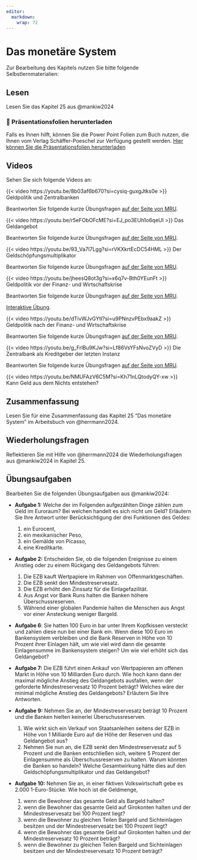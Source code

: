 ```yaml
---
editor: 
  markdown: 
    wrap: 72
---
```


# Das monetäre System

Zur Bearbeitung des Kapitels nutzen Sie bitte folgende
Selbstlernmaterialien:

## Lesen

Lesen Sie das Kapitel 25 aus @mankiw2024

::: callout-note
### 📂 Präsentationsfolien herunterladen

Falls es Ihnen hilft, können Sie die Power Point Folien zum Buch nutzen,
die Ihnen vom Verlag Schäffer-Poeschel zur Verfügung gestellt werden.
[Hier können Sie die Präsentationsfolien
herunterladen](resources/chapter25.ppt){.btn .btn-primary
target="_blank"}
:::

## Videos

Sehen Sie sich folgende Videos an:

::: {#vid-mon1}
{{< video https://youtu.be/8b03af6b670?si=cysiq-guxgJtks0e >}}
Geldpolitik und Zentralbanken
:::

Beantworten Sie folgende kurze Übungsfragen [auf der Seite von
MRU](https://mru.org/practice-questions/monetary-policy-and-fed-practice-questions).

::: {.callout-tip collapse="true" title="Video: Das Geldangebot"}
<div>

::: {#vid-mon2}
{{< video https://youtu.be/r5eFObOFcME?si=EJ_po3EUh1o6qeUI >}} Das
Geldangebot
:::

</div>

Beantworten Sie folgende kurze Übungsfragen [auf der Seite von
MRU](https://mru.org/practice-questions/us-money-supplies-practice-questions).
:::

::: {.callout-tip collapse="true" title="Video: Der Geldschöpfungsmultiplikator"}
<div>

::: {#vid-mon3}
{{< video https://youtu.be/93_Va7I7Lgg?si=rVKXkrtEcDC54HML >}} Der
Geldschöpfungsmultiplikator
:::

</div>

Beantworten Sie folgende kurze Übungsfragen [auf der Seite von
MRU](https://mru.org/practice-questions/money-multiplier-practice-questions).
:::

::: {.callout-tip collapse="true" title="Video: Geldpolitik"}
<div>

::: {#vid-mon4}
{{< video https://youtu.be/jheesQ8ot3g?si=x6q7v-Bth0YEunFt >}}
Geldpolitik vor der Finanz- und Wirtschaftskrise
:::

</div>

Beantworten Sie folgende kurze Übungsfragen [auf der Seite von
MRU](https://mru.org/practice-questions/how-fed-worked-great-recession-practice-questions).
:::

[Interaktive
Übung](https://mru.org/courses/principles-economics-macroeconomics/federal-reserve-market-reserves-limited/interactive-practice).

::: {.callout-tip collapse="true" title="Video: Geldpolitik nach der Krise"}
<div>

::: {#vid-mon5}
{{< video https://youtu.be/dTivWJvGYtI?si=u9PNnzvPEbx9aakZ >}}
Geldpolitik nach der Finanz- und Wirtschaftskrise
:::

</div>

Beantworten Sie folgende kurze Übungsfragen [auf der Seite von
MRU](https://mru.org/practice-questions/how-fed-works-after-great-recession-practice-questions).
:::

::: {.callout-tip collapse="true" title="Video: Die Zentralbank als Kreditgeber der letzten Instanz"}
<div>

::: {#vid-mon6}
{{< video https://youtu.be/g_FrlBu9KJw?si=Lf86VsYFsNvoZVyD >}} Die
Zentralbank als Kreditgeber der letzten Instanz
:::

</div>

Beantworten Sie folgende kurze Übungsfragen [auf der Seite von
MRU](https://mru.org/practice-questions/federal-reserve-lender-last-resort-practice-questions).
:::

::: {.callout-note collapse="true" title="Bonusmaterial: Kann Geld aus dem Nichts entstehen?"}
<div>

::: {#vid-mon}
{{< video https://youtu.be/NMUFAzV6C5M?si=Kh71nLQtodyQY-xw >}} Kann Geld
aus dem Nichts entstehen?
:::

</div>
:::

## Zusammenfassung

Lesen Sie für eine Zusammenfassung das Kapitel 25 "Das monetäre System"
im Arbeitsbuch von @herrmann2024.

## Wiederholungsfragen

Reflektieren Sie mit Hilfe von @herrmann2024 die Wiederholungsfragen aus
@mankiw2024 in Kapitel 25.

## Übungsaufgaben

Bearbeiten Sie die folgenden Übungsaufgaben aus @mankiw2024:

-   **Aufgabe 1:** Welche der im Folgenden aufgezählten Dinge zählen zum
    Geld im Euroraum? Bei welchen handelt es sich nicht um Geld?
    Erläutern Sie Ihre Antwort unter Berücksichtigung der drei
    Funktionen des Geldes:

    1.  ein Eurocent,
    2.  ein mexikanischer Peso,
    3.  ein Gemälde von Picasso,
    4.  eine Kreditkarte.

-   **Aufgabe 2:** Entscheiden Sie, ob die folgenden Ereignisse zu einem
    Anstieg oder zu einem Rückgang des Geldangebots führen:

    1.  Die EZB kauft Wertpapiere im Rahmen von Offenmarktgeschäften.
    2.  Die EZB senkt den Mindestreservesatz.
    3.  Die EZB erhöht den Zinssatz für die Einlagefazilität.
    4.  Aus Angst vor Bank Runs halten die Banken höhere
        Überschussreserven.
    5.  Während einer globalen Pandemie halten die Menschen aus Angst
        vor einer Ansteckung weniger Bargeld.

-   **Aufgabe 6**: Sie hatten 100 Euro in bar unter Ihrem Kopfkissen
    versteckt und zahlen diese nun bei einer Bank ein. Wenn diese 100
    Euro im Bankensystem verbleiben und die Bank Reserven in Höhe von 10
    Prozent ihrer Einlagen hält, um wie viel wird dann die gesamte
    Einlagensumme im Bankensystem steigen? Um wie viel erhöht sich das
    Geldangebot?

-   **Aufgabe 7:** Die EZB führt einen Ankauf von Wertpapieren am
    offenen Markt in Höhe von 10 Milliarden Euro durch. Wie hoch kann
    dann der maximal mögliche Anstieg des Geldangebots ausfallen, wenn
    der geforderte Mindestreservesatz 10 Prozent beträgt? Welches wäre
    der minimal mögliche Anstieg des Geldangebots? Erläutern Sie Ihre
    Antworten.

-   **Aufgabe 9:** Nehmen Sie an, der Mindestreservesatz beträgt 10
    Prozent und die Banken hielten keinerlei Überschussreserven.

    1.  Wie wirkt sich ein Verkauf von Staatsanleihen seitens der EZB in
        Höhe von 1 Milliarde Euro auf die Höhe der Reserven und das
        Geldangebot aus?
    2.  Nehmen Sie nun an, die EZB senkt den Mindestreservesatz auf 5
        Prozent und die Banken entschließen sich, weitere 5 Prozent der
        Einlagensumme als Überschussreserven zu halten. Warum könnten
        die Banken so handeln? Welche Gesamtwirkung hätte dies auf den
        Geldschöpfungsmultiplikator und das Geldangebot?

-   **Aufgabe 10:** Nehmen Sie an, in einer fiktiven Volkswirtschaft
    gebe es 2.000 1-Euro-Stücke. Wie hoch ist die Geldmenge,

    1.  wenn die Bewohner das gesamte Geld als Bargeld halten?
    2.  wenn die Bewohner das gesamte Geld auf Girokonten halten und der
        Mindestreservesatz bei 100 Prozent liegt?
    3.  wenn die Bewohner zu gleichen Teilen Bargeld und Sichteinlagen
        besitzen und der Mindestreservesatz bei 100 Prozent liegt?
    4.  wenn die Bewohner das gesamte Geld auf Girokonten halten und der
        Mindestreservesatz 10 Prozent beträgt?
    5.  wenn die Bewohner zu gleichen Teilen Bargeld und Sichteinlagen
        besitzen und der Mindestreservesatz 10 Prozent beträgt?
